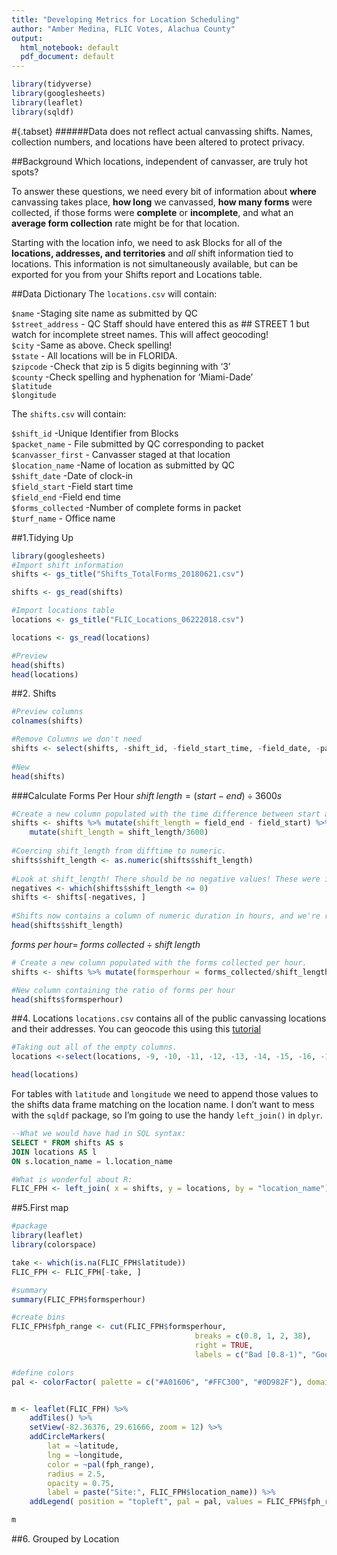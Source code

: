 ```yaml
---
title: "Developing Metrics for Location Scheduling"
author: "Amber Medina, FLIC Votes, Alachua County"
output:
  html_notebook: default
  pdf_document: default
---
```

``` r
library(tidyverse)
library(googlesheets)
library(leaflet)
library(sqldf)
```
#{.tabset}
######Data does not reflect actual canvassing shifts. Names, collection numbers, and locations have been altered to protect privacy.

##Background
Which locations, independent of canvasser, are truly hot spots? 
 	
To answer these questions, we need every bit of information about **where** canvassing takes place, **how long** we canvassed, **how many forms** were collected, if those forms were **complete** or **incomplete**, and what an **average form collection** rate might be for that location. 

Starting with the location info, we need to ask Blocks for all of the **locations, addresses, and territories** and *all* shift information tied to locations. This information is not simultaneously available, but can be exported for you from your Shifts report and Locations table.

##Data Dictionary
The `locations.csv` will contain:  
  
``$name`` -Staging site name as submitted by QC  
``$street_address`` - QC Staff should have entered this as ## STREET 1 but watch for incomplete street names. This will affect geocoding!  
``$city`` -Same as above. Check spelling!  
``$state`` - All locations will be in FLORIDA.  
``$zipcode`` -Check that zip is 5 digits beginning with '3'  
``$county`` -Check spelling and hyphenation for 'Miami-Dade'  
``$latitude``  
``$longitude``  
  
  
The `shifts.csv` will contain:  
  
``$shift_id`` -Unique Identifier from Blocks  
``$packet_name`` - File submitted by QC corresponding to packet  
``$canvasser_first`` - Canvasser staged at that location  
``$location_name`` -Name of location as submitted by QC  
``$shift_date`` -Date of clock-in  
``$field_start`` -Field start time  
``$field_end`` -Field end time  
``$forms_collected`` -Number of complete forms in packet  
``$turf_name`` - Office name  


##1.Tidying Up
```r
library(googlesheets)
#Import shift information
shifts <- gs_title("Shifts_TotalForms_20180621.csv")

shifts <- gs_read(shifts)

#Import locations table
locations <- gs_title("FLIC_Locations_06222018.csv")

locations <- gs_read(locations)
```

```r
#Preview
head(shifts)
head(locations)
```
##2. Shifts
```r
#Preview columns
colnames(shifts)

#Remove Columns we don't need
shifts <- select(shifts, -shift_id, -field_start_time, -field_date, -packet_name, - shift_start, -shift_end)
	
#New
head(shifts)
```

###Calculate Forms Per Hour
$shift\;length = (start - end)\;\div\;3600s$
```r
#Create a new column populated with the time difference between start and  end. The result is in seconds, so we divide by 3600 to convert to hours.    
shifts <- shifts %>% mutate(shift_length = field_end - field_start) %>%
	mutate(shift_length = shift_length/3600)  
    
#Coercing shift_length from difftime to numeric.  
shifts$shift_length <- as.numeric(shifts$shift_length)  
    
#Look at shift_length! There should be no negative values! These were introduced when a QC person put in the wrong shift start or end time. We will have to take out all of these erroneous entries.
negatives <- which(shifts$shift_length <= 0)  
shifts <- shifts[-negatives, ]  
    
#Shifts now contains a column of numeric duration in hours, and we're ready to look at average form collection.  
head(shifts$shift_length)  
```

$forms\;per\;hour= \;forms\;collected\;\div\;shift\;length$
```r
# Create a new column populated with the forms collected per hour.
shifts <- shifts %>% mutate(formsperhour = forms_collected/shift_length)

#New column containing the ratio of forms per hour
head(shifts$formsperhour)

```


##4. Locations
  `locations.csv` contains all of the public canvassing locations and their addresses. You can geocode this using this [tutorial](https://andrewbtran.github.io/NICAR/2017/maps/mapping-census-data.html#geolocating_addresses_in_r)
  
```r
#Taking out all of the empty columns.
locations <-select(locations, -9, -10, -11, -12, -13, -14, -15, -16, -17, -18, -19, -20, -21, -22)

head(locations)
```
  For tables with `latitude` and `longitude` we need to append those values to the shifts data frame matching on the location name. I don't want to mess with the `sqldf` package, so I'm going to use the handy `left_join()` in `dplyr`. 
  
```sql
--What we would have had in SQL syntax:
SELECT * FROM shifts AS s
JOIN locations AS l
ON s.location_name = l.location_name
```

```r
#What is wonderful about R:
FLIC_FPH <- left_join( x = shifts, y = locations, by = "location_name") 
```
##5.First map
```r
#package
library(leaflet)
library(colorspace)

take <- which(is.na(FLIC_FPH$latitude))
FLIC_FPH <- FLIC_FPH[-take, ]

#summary
summary(FLIC_FPH$formsperhour)

#create bins
FLIC_FPH$fph_range <- cut(FLIC_FPH$formsperhour, 
										 breaks = c(0.8, 1, 2, 38),
										 right = TRUE,
										 labels = c("Bad [0.8-1)", "Good [1-2)", "Best [2-38)"))

#define colors
pal <- colorFactor( palette = c("#A01606", "#FFC300", "#0D982F"), domain = FLIC_FPH$fph_range)


m <- leaflet(FLIC_FPH) %>% 
	addTiles() %>% 
	setView(-82.36376, 29.61666, zoom = 12) %>% 
	addCircleMarkers(
		lat = ~latitude,
		lng = ~longitude,
		color = ~pal(fph_range),
		radius = 2.5,
		opacity = 0.75,
		label = paste("Site:", FLIC_FPH$location_name)) %>%
	addLegend( position = "topleft", pal = pal, values = FLIC_FPH$fph_range, title = "Form Collection Rate")

m
```
##6. Grouped by Location

